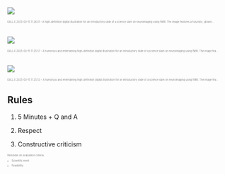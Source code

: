 ## 

![](pptx_materials/DALL·E 2025-03-15 11.26.01 - A high-definition digital illustration for an introductory slide of a science slam on neuroimaging using fMRI. The image features a futuristic, glowin.webp)

<footer style="font-size: 0.4em; color: gray;">

DALL·E 2025-03-15 11.26.01 - A high-definition digital illustration for an introductory slide of a science slam on neuroimaging using fMRI. The image features a futuristic, glowin...

</footer>

## 

![](pptx_materials/DALL·E 2025-03-15 11.25.57 - A humorous and entertaining high-definition digital illustration for an introductory slide of a science slam on neuroimaging using fMRI. The image fea.webp)

<footer style="font-size: 0.4em; color: gray;">

DALL·E 2025-03-15 11.25.57 - A humorous and entertaining high-definition digital illustration for an introductory slide of a science slam on neuroimaging using fMRI. The image fea...

</footer>

## 

![](pptx_materials/DALL·E 2025-03-15 11.25.53 - A humorous and entertaining high-definition digital illustration for an introductory slide of a science slam on neuroimaging using fMRI. The image fea.webp)

<footer style="font-size: 0.4em; color: gray;">

DALL·E 2025-03-15 11.25.53 - A humorous and entertaining high-definition digital illustration for an introductory slide of a science slam on neuroimaging using fMRI. The image fea...

</footer>

## Rules

1.  5 Minutes + Q and A

2.  Respect

3.  Constructive criticism

<footer style="font-size: 0.4em; color: gray;">

Reminder on evaluation criteria:

-   Scientific merit

-   Feasibility

</footer>
